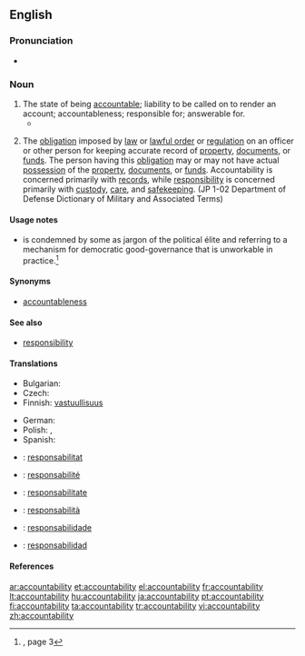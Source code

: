 ==English==

===Pronunciation===
* {{audio|En-ca-accountabilability.ogg|Audio (CA)}}

===Noun===
{{wikipedia}}
{{en-noun|-|accountabilities}}

# The state of being [[accountable]]; liability to be called on to render an account; accountableness; responsible for; answerable for.
#* {{quote-book|passage=The United States stands at this time at the pinnacle of world power. It is a solemn moment for the American Democracy. For with primacy in power is also joined an awe-inspiring '''accountability''' to the future.|title=[[S:Sinews of Peace|Sinews of Peace]]|author=Winston Churchill|year=1946}}
# {{military}} The [[obligation]] imposed by [[law]] or [[lawful order]] or [[regulation]] on an officer or other person for keeping accurate record of [[property]], [[documents]], or [[funds]]. The person having this [[obligation]] may or may not have actual [[possession]] of the [[property]], [[documents]], or [[funds]]. Accountability is concerned primarily with [[records]], while [[responsibility]] is concerned primarily with [[custody]], [[care]], and [[safekeeping]]. (JP 1-02 Department of Defense Dictionary of Military and Associated Terms)

====Usage notes====
* {{term||Accountability}} is condemned by some as jargon of the political élite and referring to a mechanism for democratic good-governance that is unworkable in practice.<ref name="SLE-usage">{{R:She Literally Exploded}}, page 3</ref>

====Synonyms====
* [[accountableness]]

====See also====
* [[responsibility]]

====Translations====
{{trans-top|state of being accountable}}
* Bulgarian: {{t|bg|отговорност}}
* Czech: {{t-|cs|odpovědnost|f}}
* Finnish: [[vastuullisuus]]
{{trans-mid}}
* German: {{t-|de|Verantwortlichkeit|f}}
* Polish: {{t|pl|rozliczanie|n}}, {{t|pl|rozliczanie|n}}
* Spanish: {{t+|es|responsabilidad|f}}
{{trans-bottom}}

{{trans-top|(military)}}
{{trans-mid}}
{{trans-bottom}}

{{checktrans-top}}
* {{ttbc|Catalan}}: [[responsabilitat]] {{f}}
* {{ttbc|French}}: [[responsabilité]] {{f}}
* {{ttbc|Interlingua}}: [[responsabilitate]]
{{trans-mid}}
* {{ttbc|Italian}}: [[responsabilità]] {{f}}
* {{ttbc|Portuguese}}: [[responsabilidade]] {{f}}
* {{ttbc|Spanish}}: [[responsabilidad]] {{f}}
{{trans-bottom}}

====References====
<references/>

[[ar:accountability]]
[[et:accountability]]
[[el:accountability]]
[[fr:accountability]]
[[lt:accountability]]
[[hu:accountability]]
[[ja:accountability]]
[[pt:accountability]]
[[fi:accountability]]
[[ta:accountability]]
[[tr:accountability]]
[[vi:accountability]]
[[zh:accountability]]